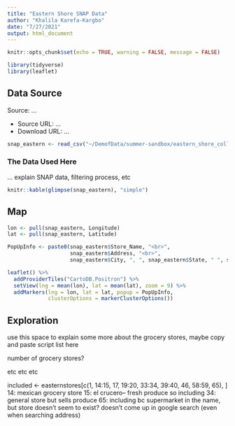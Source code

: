 ```yaml
---
title: "Eastern Shore SNAP Data"
author: "Khalila Karefa-Kargbo"
date: "7/27/2021"
output: html_document
---
```

```r
knitr::opts_chunk$set(echo = TRUE, warning = FALSE, message = FALSE)

library(tidyverse)
library(leaflet)
```

## Data Source

Source: ...

* Source URL: ...
* Download URL: ...

```r
snap_eastern <- read_csv("~/DemofData/summer-sandbox/eastern_shore_collection/data/snap_eastern.csv")
```

### The Data Used Here
...
explain SNAP data, filtering process, etc

```r
knitr::kable(glimpse(snap_eastern), "simple")
```

## Map
```r
lon <- pull(snap_eastern, Longitude)
lat <- pull(snap_eastern, Latitude)

PopUpInfo <- paste0(snap_eastern$Store_Name, "<br>",
                    snap_eastern$Address, "<br>",
                    snap_eastern$City, ", ", snap_eastern$State, " ", snap_eastern$Zip5)

leaflet() %>%
  addProviderTiles("CartoDB.Positron") %>%  
  setView(lng = mean(lon), lat = mean(lat), zoom = 9) %>% 
  addMarkers(lng = lon, lat = lat, popup = PopUpInfo,
             clusterOptions = markerClusterOptions())
```

## Exploration

use this space to explain some more about the grocery stores, maybe copy and paste script list here

number of grocery stores?

etc
etc
etc

included <- easternstores[c(1, 14:15, 17, 19:20, 33:34, 39:40, 46, 58:59, 65), ] 
14: mexican grocery store
15: el crucero-- fresh produce so including
34: general store but sells produce
65: including bc supermarket in the name, but store doesn't seem to exist? doesn't come up in google search (even when searching address)

